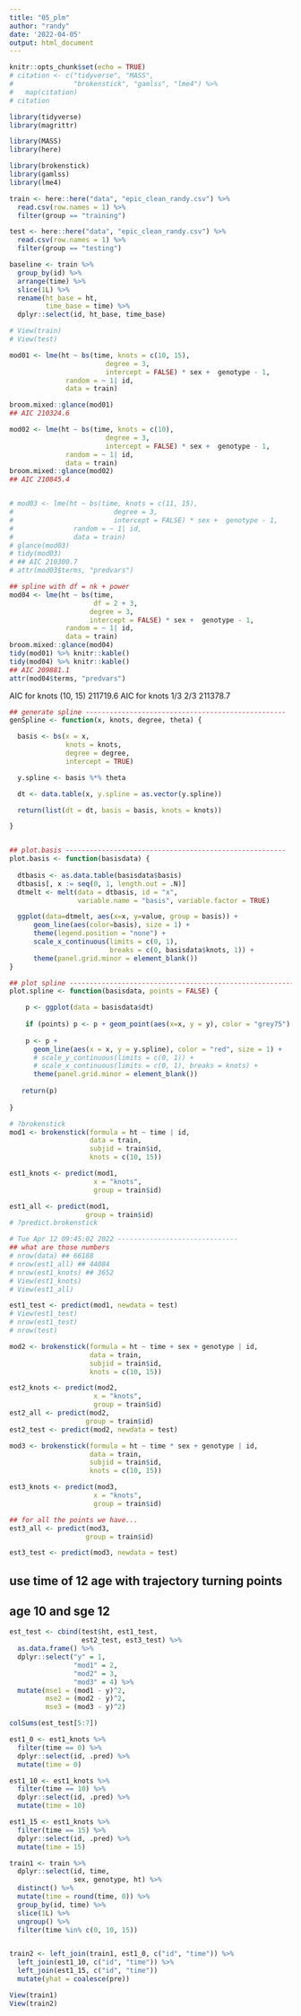 ```yaml
---
title: "05_plm"
author: "randy"
date: '2022-04-05'
output: html_document
---
```


```r
knitr::opts_chunk$set(echo = TRUE)
# citation <- c("tidyverse", "MASS", 
#               "brokenstick", "gamlss", "lme4") %>% 
#   map(citation)
# citation
```


```r
library(tidyverse)
library(magrittr)

library(MASS)
library(here)

library(brokenstick)
library(gamlss)
library(lme4)
```


```r
train <- here::here("data", "epic_clean_randy.csv") %>%
  read.csv(row.names = 1) %>% 
  filter(group == "training")

test <- here::here("data", "epic_clean_randy.csv") %>%
  read.csv(row.names = 1) %>%
  filter(group == "testing")

baseline <- train %>% 
  group_by(id) %>% 
  arrange(time) %>% 
  slice(1L) %>%
  rename(ht_base = ht,
         time_base = time) %>%
  dplyr::select(id, ht_base, time_base)

# View(train)
# View(test)
```



```r
mod01 <- lme(ht ~ bs(time, knots = c(10, 15), 
                        degree = 3, 
                        intercept = FALSE) * sex +  genotype - 1,
              random = ~ 1| id,
              data = train)

broom.mixed::glance(mod01)
## AIC 210324.6	

mod02 <- lme(ht ~ bs(time, knots = c(10), 
                        degree = 3, 
                        intercept = FALSE) * sex +  genotype - 1,
              random = ~ 1| id,
              data = train)
broom.mixed::glance(mod02)
## AIC 210845.4	


# mod03 <- lme(ht ~ bs(time, knots = c(11, 15), 
#                         degree = 3, 
#                         intercept = FALSE) * sex +  genotype - 1,
#               random = ~ 1| id,
#               data = train)
# glance(mod03)
# tidy(mod03)
# ## AIC 210300.7
# attr(mod03$terms, "predvars")

## spline with df = nk + power
mod04 <- lme(ht ~ bs(time,  
                     df = 2 + 3,
                    degree = 3, 
                    intercept = FALSE) * sex +  genotype - 1,
              random = ~ 1| id,
              data = train)
broom.mixed::glance(mod04)
tidy(mod01) %>% knitr::kable()
tidy(mod04) %>% knitr::kable()
## AIC 209881.1
attr(mod04$terms, "predvars")

```

AIC for knots (10, 15) 211719.6	
AIC for knots 1/3 2/3 211378.7


```r
## generate spline --------------------------------------------------
genSpline <- function(x, knots, degree, theta) {

  basis <- bs(x = x, 
              knots = knots, 
              degree = degree,
              intercept = TRUE)

  y.spline <- basis %*% theta

  dt <- data.table(x, y.spline = as.vector(y.spline))

  return(list(dt = dt, basis = basis, knots = knots))

}


## plot.basis -------------------------------------------------------
plot.basis <- function(basisdata) {
  
  dtbasis <- as.data.table(basisdata$basis)
  dtbasis[, x := seq(0, 1, length.out = .N)]
  dtmelt <- melt(data = dtbasis, id = "x", 
                 variable.name = "basis", variable.factor = TRUE)

  ggplot(data=dtmelt, aes(x=x, y=value, group = basis)) +
      geom_line(aes(color=basis), size = 1) +
      theme(legend.position = "none") +
      scale_x_continuous(limits = c(0, 1), 
                         breaks = c(0, basisdata$knots, 1)) +
      theme(panel.grid.minor = element_blank())
}

## plot spline ---------------------------------------------------------
plot.spline <- function(basisdata, points = FALSE) {

    p <- ggplot(data = basisdata$dt)
    
    if (points) p <- p + geom_point(aes(x=x, y = y), color = "grey75")  
      
    p <- p + 
      geom_line(aes(x = x, y = y.spline), color = "red", size = 1) +
      # scale_y_continuous(limits = c(0, 1)) +
      # scale_x_continuous(limits = c(0, 1), breaks = knots) +
      theme(panel.grid.minor = element_blank())
       
   return(p)
  
}
```


```r
# ?brokenstick
mod1 <- brokenstick(formula = ht ~ time | id,
                    data = train,
                    subjid = train$id,
                    knots = c(10, 15))

est1_knots <- predict(mod1, 
                     x = "knots", 
                     group = train$id)

est1_all <- predict(mod1, 
                   group = train$id)
# ?predict.brokenstick

# Tue Apr 12 09:45:02 2022 ------------------------------
## what are those numbers
# nrow(data) ## 66188
# nrow(est1_all) ## 44084
# nrow(est1_knots) ## 3652
# View(est1_knots)
# View(est1_all)

est1_test <- predict(mod1, newdata = test)
# View(est1_test)
# nrow(est1_test)
# nrow(test)
```


```r
mod2 <- brokenstick(formula = ht ~ time + sex + genotype | id,
                    data = train,
                    subjid = train$id,
                    knots = c(10, 15))

est2_knots <- predict(mod2, 
                     x = "knots", 
                     group = train$id)
est2_all <- predict(mod2, 
                   group = train$id)
est2_test <- predict(mod2, newdata = test)
```


```r
mod3 <- brokenstick(formula = ht ~ time * sex + genotype | id,
                    data = train,
                    subjid = train$id,
                    knots = c(10, 15))

est3_knots <- predict(mod3, 
                     x = "knots", 
                     group = train$id)

## for all the points we have... 
est3_all <- predict(mod3, 
                   group = train$id)

est3_test <- predict(mod3, newdata = test)
```

## use time of 12 age with trajectory turning points 
## age 10 and sge 12

```r
est_test <- cbind(test$ht, est1_test, 
                  est2_test, est3_test) %>%
  as.data.frame() %>%
  dplyr::select("y" = 1,
                "mod1" = 2,
                "mod2" = 3,
                "mod3" = 4) %>%
  mutate(mse1 = (mod1 - y)^2,
         mse2 = (mod2 - y)^2,
         mse3 = (mod3 - y)^2)

colSums(est_test[5:7])
```


```r
est1_0 <- est1_knots %>%
  filter(time == 0) %>% 
  dplyr::select(id, .pred) %>%
  mutate(time = 0)

est1_10 <- est1_knots %>%
  filter(time == 10) %>% 
  dplyr::select(id, .pred) %>%
  mutate(time = 10)

est1_15 <- est1_knots %>%
  filter(time == 15) %>% 
  dplyr::select(id, .pred) %>%
  mutate(time = 15)
```

```r
train1 <- train %>% 
  dplyr::select(id, time, 
                sex, genotype, ht) %>% 
  distinct() %>%
  mutate(time = round(time, 0)) %>%
  group_by(id, time) %>%
  slice(1L) %>%
  ungroup() %>%
  filter(time %in% c(0, 10, 15)) 


train2 <- left_join(train1, est1_0, c("id", "time")) %>%
  left_join(est1_10, c("id", "time")) %>%
  left_join(est1_15, c("id", "time")) 
  mutate(yhat = coalesce(pre))

View(train1)  
View(train2)
```


